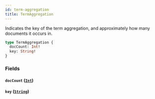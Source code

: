 ```yaml
---
id: term-aggregation
title: TermAggregation
---
```



Indicates the key of the term aggregation, and approximately how many documents it occurs in. 


```graphql
type TermAggregation {
  docCount: Int!
  key: String!
}
```


### Fields

#### `docCount` ([`Int`](/developers/supplier-apis/supply-api/graphql/reference/scalars/int))




#### `key` ([`String`](/developers/supplier-apis/supply-api/graphql/reference/scalars/string))






